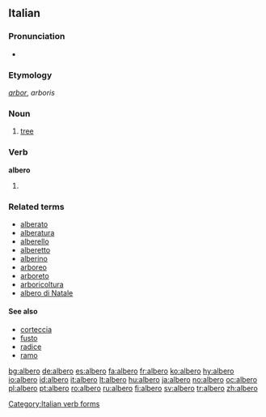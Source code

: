 {{see|alberò}}
==Italian==

===Pronunciation===
* {{IPA|[ˈalbero]}}

===Etymology===
{{L.|it}} ''[[arbor]]'', ''arboris''

===Noun===
{{it-noun|alber|m|o|i}}

# [[tree]]

===Verb===
'''albero'''

# {{form of|[[first-person|First-person]] [[singular]] [[present tense]]|[[alberare#Italian|alberare]]|lang=Italian}}

===Related terms===
* [[alberato]]
* [[alberatura]]
* [[alberello]]
* [[alberetto]]
* [[alberino]]
* [[arboreo]]
* [[arboreto]]
* [[arboricoltura]]
* [[albero di Natale]]

====See also====
{{rfc-level|See also at L4+ not in L3 POS section}}
* [[corteccia]]
* [[fusto]]
* [[radice]]
* [[ramo]]

[[Category:Italian verb forms]]

[[bg:albero]]
[[de:albero]]
[[es:albero]]
[[fa:albero]]
[[fr:albero]]
[[ko:albero]]
[[hy:albero]]
[[io:albero]]
[[id:albero]]
[[it:albero]]
[[lt:albero]]
[[hu:albero]]
[[ja:albero]]
[[no:albero]]
[[oc:albero]]
[[pl:albero]]
[[pt:albero]]
[[ro:albero]]
[[ru:albero]]
[[fi:albero]]
[[sv:albero]]
[[tr:albero]]
[[zh:albero]]